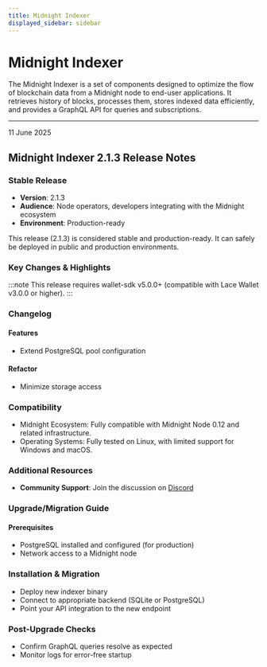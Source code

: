 ```yaml
---
title: Midnight Indexer
displayed_sidebar: sidebar
---
```


# Midnight Indexer

The Midnight Indexer is a set of components designed to optimize the flow of blockchain data from a Midnight node to end-user applications. It retrieves history of blocks, processes them, stores indexed data efficiently, and provides a GraphQL API for queries and subscriptions.

---

<div 
  style={{
    marginTop: '0',
    fontSize: '1rem',
    fontWeight: 'normal',
    marginBottom: '0.5rem'
  }}
>
  11 June 2025
</div>

## Midnight Indexer 2.1.3 Release Notes

### Stable Release

* **Version**: 2.1.3
* **Audience**: Node operators, developers integrating with the Midnight ecosystem
* **Environment**: Production-ready

This release (2.1.3) is considered stable and production-ready. It can safely be deployed in public and production environments.

### Key Changes & Highlights

:::note
This release requires wallet-sdk v5.0.0+ (compatible with Lace Wallet v3.0.0 or higher).
:::


### Changelog

#### Features

* Extend PostgreSQL pool configuration

#### Refactor

* Minimize storage access


### Compatibility

* Midnight Ecosystem: Fully compatible with Midnight Node 0.12 and related infrastructure.
* Operating Systems: Fully tested on Linux, with limited support for Windows and macOS.

### Additional Resources

* **Community Support**: Join the discussion on [Discord](https://discord.com/invite/midnightnetwork)

### Upgrade/Migration Guide

#### Prerequisites

* PostgreSQL installed and configured (for production)
* Network access to a Midnight node

### Installation & Migration

* Deploy new indexer binary
* Connect to appropriate backend (SQLite or PostgreSQL)
* Point your API integration to the new endpoint

###  Post-Upgrade Checks

* Confirm GraphQL queries resolve as expected
* Monitor logs for error-free startup
